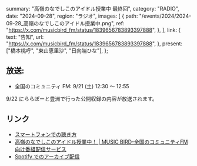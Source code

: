   summary: "高嶺のなでしこのアイドル授業中 最終回",
  category: "RADIO",
  date: "2024-09-28",
  region: "ラジオ",
  images: [
    {
      path: "/events/2024/2024-09-28_高嶺のなでしこのアイドル授業中.png",
      ref: "https://x.com/musicbird_fm/status/1839656783893397888",
    },
  ],
  link: {
    text: "告知",
    url: "https://x.com/musicbird_fm/status/1839656783893397888",
  },
  present: ["橋本桃呼", "東山恵里沙", "日向端ひな"],
};

## 放送:

- 全国のコミュニティ FM: 9/21 (土) 12:30 〜 12:55

9/22 にららぽーと豊洲で行った公開収録の内容が放送されます。

## リンク

- [スマートフォンでの聴き方](https://x.com/Radimo_info/status/1776220140100878439)
- [高嶺のなでしこのアイドル授業中！ | MUSIC BIRD-全国のコミュニティFM向け番組配信サービス](https://musicbird.jp/cfm/timetable/takaneko/)
- [Spotify でのアーカイブ配信](https://open.spotify.com/show/0SClNfJIdHTUH615FeFKSa?si=765898e4f6774115)
